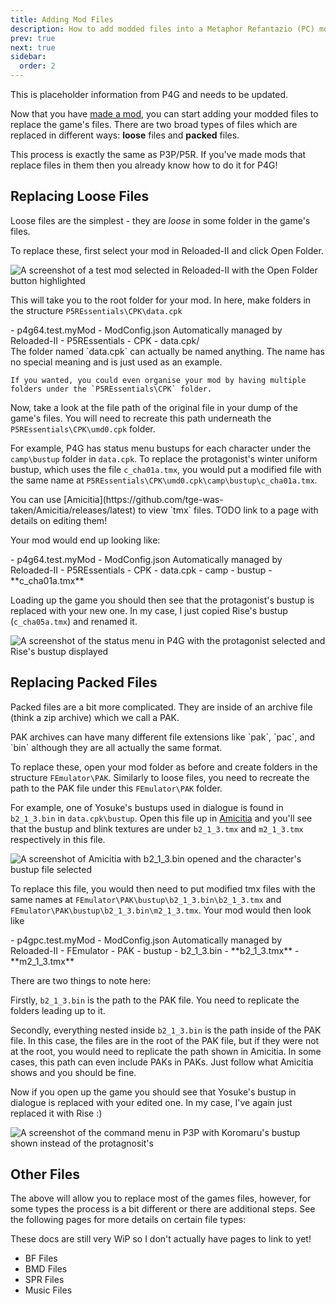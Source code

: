 ```yaml
---
title: Adding Mod Files
description: How to add modded files into a Metaphor Refantazio (PC) mod.
prev: true
next: true
sidebar:
  order: 2
---
```



<Aside>This is placeholder information from P4G and needs to be updated.</Aside>

Now that you have [made a mod](../making-a-mod), you can start adding your modded files to replace the game's files. There are two broad types of files which are replaced in different ways: **loose** files and **packed** files.

<Aside>
  This process is exactly the same as P3P/P5R. If you've made mods that replace
  files in them then you already know how to do it for P4G!
</Aside>

## Replacing Loose Files

Loose files are the simplest - they are _loose_ in some folder in the game's files.

To replace these, first select your mod in Reloaded-II and click Open Folder.

![A screenshot of a test mod selected in Reloaded-II with the Open Folder button highlighted](../../../../../assets/p4g/getting-started/replacing-files/open-mod-folder.png)

This will take you to the root folder for your mod. In here, make folders in the structure `P5REssentials\CPK\data.cpk`

<FileTree>
  - p4g64.test.myMod - ModConfig.json Automatically managed by Reloaded-II -
  P5REssentials - CPK - data.cpk/
</FileTree>

<Aside>
    The folder named `data.cpk` can actually be named anything. The name has no special meaning and is just used as an example.

    If you wanted, you could even organise your mod by having multiple folders under the `P5REssentials\CPK` folder.

</Aside>

Now, take a look at the file path of the original file in your dump of the game's files. You will need to recreate this path underneath the `P5REssentials\CPK\umd0.cpk` folder.

For example, P4G has status menu bustups for each character under the `camp\bustup` folder in `data.cpk`.
To replace the protagonist's winter uniform bustup, which uses the file `c_cha01a.tmx`, you would put a modified file with the same name at `P5REssentials\CPK\umd0.cpk\camp\bustup\c_cha01a.tmx`.

<Aside type="tip">
  You can use
  [Amicitia](https://github.com/tge-was-taken/Amicitia/releases/latest) to view
  `tmx` files. TODO link to a page with details on editing them!
</Aside>

Your mod would end up looking like:

<FileTree>
  - p4g64.test.myMod - ModConfig.json Automatically managed by Reloaded-II -
  P5REssentials - CPK - data.cpk - camp - bustup - **c_cha01a.tmx**
</FileTree>

Loading up the game you should then see that the protagonist's bustup is replaced with your new one. In my case, I just copied Rise's bustup (`c_cha05a.tmx`) and renamed it.

![A screenshot of the status menu in P4G with the protagonist selected and Rise's bustup displayed](../../../../../assets/p4g/getting-started/replacing-files/rise-over-protag.png)

## Replacing Packed Files

Packed files are a bit more complicated. They are inside of an archive file (think a zip archive) which we call a PAK.

<Aside>
  PAK archives can have many different file extensions like `pak`, `pac`, and
  `bin` although they are all actually the same format.
</Aside>

To replace these, open your mod folder as before and create folders in the structure `FEmulator\PAK`.
Similarly to loose files, you need to recreate the path to the PAK file under this `FEmulator\PAK` folder.

For example, one of Yosuke's bustups used in dialogue is found in `b2_1_3.bin` in `data.cpk\bustup`.
Open this file up in [Amicitia](https://github.com/tge-was-taken/Amicitia/releases/latest) and you'll see that the bustup and blink textures are under `b2_1_3.tmx` and `m2_1_3.tmx` respectively in this file.

![A screenshot of Amicitia with b2_1_3.bin opened and the character's bustup file selected](../../../../../assets/p4g/getting-started/replacing-files/b2_1_3.bin.png)

To replace this file, you would then need to put modified tmx files with the same names at `FEmulator\PAK\bustup\b2_1_3.bin\b2_1_3.tmx` and `FEmulator\PAK\bustup\b2_1_3.bin\m2_1_3.tmx`.
Your mod would then look like

<FileTree>
  - p4gpc.test.myMod - ModConfig.json Automatically managed by Reloaded-II -
  FEmulator - PAK - bustup - b2_1_3.bin - **b2_1_3.tmx** - **m2_1_3.tmx**
</FileTree>

There are two things to note here:

Firstly, `b2_1_3.bin` is the path to the PAK file. You need to replicate the folders leading up to it.

Secondly, everything nested inside `b2_1_3.bin` is the path inside of the PAK file. In this case, the files are in the root of the PAK file, but if they were not at the root, you would need to replicate the path shown in Amicitia. In some cases, this path can even include PAKs in PAKs. Just follow what Amicitia shows and you should be fine.

Now if you open up the game you should see that Yosuke's bustup in dialogue is replaced with your edited one. In my case, I've again just replaced it with Rise :)

![A screenshot of the command menu in P3P with Koromaru's bustup shown instead of the protagnosit's](../../../../../assets/p4g/getting-started/replacing-files/rise-over-yosuke.png)

## Other Files

The above will allow you to replace most of the games files, however, for some types the process is a bit different or there are additional steps.
See the following pages for more details on certain file types:

<Aside type="caution">
  These docs are still very WiP so I don't actually have pages to link to yet!
</Aside>

- BF Files
- BMD Files
- SPR Files
- Music Files
